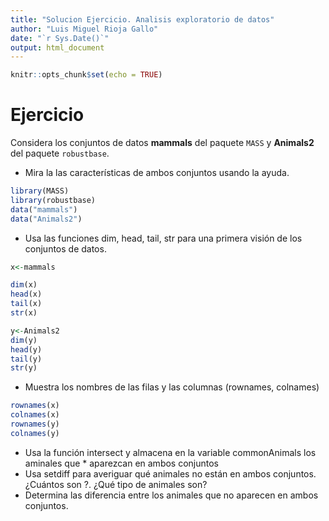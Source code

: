 ```yaml
---
title: "Solucion Ejercicio. Analisis exploratorio de datos"
author: "Luis Miguel Rioja Gallo"
date: "`r Sys.Date()`"
output: html_document
---
```


```r
knitr::opts_chunk$set(echo = TRUE)
```

# Ejercicio

Considera los conjuntos de datos **mammals** del paquete `MASS` y **Animals2** del paquete `robustbase`.

* Mira la las características de ambos conjuntos usando la ayuda.

```r
library(MASS)
library(robustbase)
data("mammals")
data("Animals2")
```


* Usa las funciones dim, head, tail, str para una primera visión de los conjuntos de datos.

```r
x<-mammals

dim(x)
head(x)
tail(x)
str(x)

y<-Animals2
dim(y)
head(y)
tail(y)
str(y)


```

* Muestra los nombres de las filas y las columnas (rownames, colnames)

```r
rownames(x)
colnames(x)
rownames(y)
colnames(y)
```



* Usa la función intersect y almacena en la variable commonAnimals los aminales que * aparezcan en ambos conjuntos
* Usa setdiff para averiguar qué animales no están en ambos conjuntos. ¿Cuántos son ?. ¿Qué tipo de animales son?
* Determina las diferencia entre los animales que no aparecen en ambos conjuntos.

